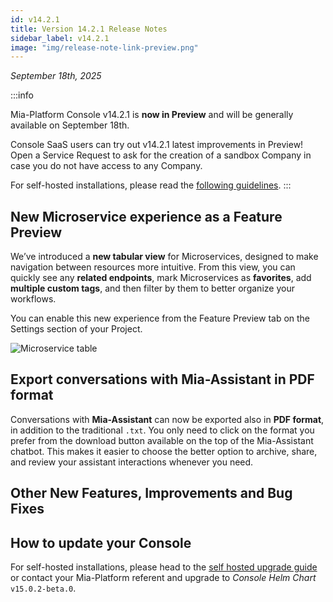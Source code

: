 ```yaml
---
id: v14.2.1
title: Version 14.2.1 Release Notes
sidebar_label: v14.2.1
image: "img/release-note-link-preview.png"
---
```




_September 18th, 2025_

:::info

Mia-Platform Console v14.2.1 is **now in Preview** and will be generally available on September 18th.

Console SaaS users can try out v14.2.1 latest improvements in Preview! Open a Service Request to ask for the creation of a sandbox Company in case you do not have access to any Company.

For self-hosted installations, please read the [following guidelines](#how-to-update-your-console).
:::

## New Microservice experience as a Feature Preview

We’ve introduced a **new tabular view** for Microservices, designed to make navigation between resources more intuitive.
From this view, you can quickly see any **related endpoints**, mark Microservices as **favorites**, add **multiple custom tags**, and then filter by them to better organize your workflows.

You can enable this new experience from the Feature Preview tab on the Settings section of your Project.

![Microservice table](img/microservice-table.png)

## Export conversations with Mia-Assistant in PDF format

Conversations with **Mia-Assistant** can now be exported also in **PDF format**, in addition to the traditional `.txt`.
You only need to click on the format you prefer from the download button available on the top of the Mia-Assistant chatbot.
This makes it easier to choose the better option to archive, share, and review your assistant interactions whenever you need.

## Other New Features, Improvements and Bug Fixes

<Accordion data={dataAccordion} />

## How to update your Console

For self-hosted installations, please head to the [self hosted upgrade guide](/infrastructure/self-hosted/installation-chart/100_how-to-upgrade.md) or contact your Mia-Platform referent and upgrade to _Console Helm Chart_ `v15.0.2-beta.0`.
